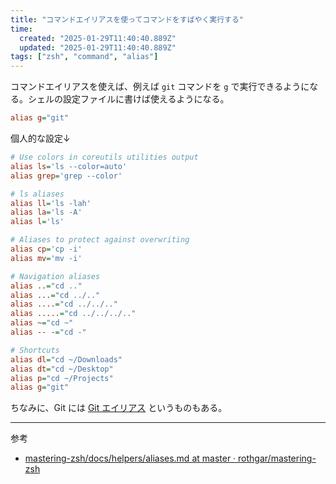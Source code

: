 ```yaml
---
title: "コマンドエイリアスを使ってコマンドをすばやく実行する"
time:
  created: "2025-01-29T11:40:40.889Z"
  updated: "2025-01-29T11:40:40.889Z"
tags: ["zsh", "command", "alias"]
---
```



コマンドエイリアスを使えば、例えば `git` コマンドを `g` で実行できるようになる。シェルの設定ファイルに書けば使えるようになる。

```ini title="~/.zshrc"
alias g="git"
```

個人的な設定↓

```ini title="~/.zshrc"
# Use colors in coreutils utilities output
alias ls='ls --color=auto'
alias grep='grep --color'

# ls aliases
alias ll='ls -lah'
alias la='ls -A'
alias l='ls'

# Aliases to protect against overwriting
alias cp='cp -i'
alias mv='mv -i'

# Navigation aliases
alias ..="cd .."
alias ...="cd ../.."
alias ....="cd ../../.."
alias .....="cd ../../../.."
alias ~="cd ~"
alias -- -="cd -"

# Shortcuts
alias dl="cd ~/Downloads"
alias dt="cd ~/Desktop"
alias p="cd ~/Projects"
alias g="git"
```

ちなみに、Git には [Git エイリアス](/notes/git-alias) というものもある。

---

参考

- [mastering-zsh/docs/helpers/aliases.md at master · rothgar/mastering-zsh](https://github.com/rothgar/mastering-zsh/blob/master/docs/helpers/aliases.md)

